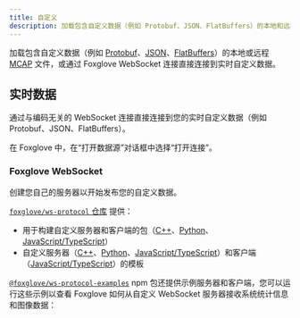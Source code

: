 ```yaml
---
title: 自定义
description: 加载包含自定义数据（例如 Protobuf、JSON、FlatBuffers）的本地和远程 MCAP 文件，或通过 Foxglove WebSocket 连接直接连接到实时自定义数据。
---
```



加载包含自定义数据（例如 [Protobuf](https://developers.google.com/protocol-buffers)、[JSON](http://jsonschema.org/)、[FlatBuffers](https://google.github.io/flatbuffers)）的本地或远程 [MCAP](https://mcap.dev) 文件，或通过 Foxglove WebSocket 连接直接连接到实时自定义数据。

## 实时数据

通过与编码无关的 WebSocket 连接直接连接到您的实时自定义数据（例如 Protobuf、JSON、FlatBuffers）。

在 Foxglove 中，在“打开数据源”对话框中选择“打开连接”。

### Foxglove WebSocket

创建您自己的服务器以开始发布您的自定义数据。

[`foxglove/ws-protocol` 仓库](https://github.com/foxglove/ws-protocol) 提供：

- 用于构建自定义服务器和客户端的包（[C++](https://github.com/foxglove/ws-protocol/tree/main/cpp)、[Python](https://github.com/foxglove/ws-protocol/tree/main/python)、[JavaScript/TypeScript](https://github.com/foxglove/ws-protocol/tree/main/typescript/ws-protocol)）
- 自定义服务器（[C++](https://github.com/foxglove/ws-protocol/tree/main/cpp/examples)、[Python](https://github.com/foxglove/ws-protocol/tree/main/python#example-servers)、[JavaScript/TypeScript](https://github.com/foxglove/ws-protocol/tree/main/typescript/ws-protocol#server-template)）和客户端（[JavaScript/TypeScript](https://github.com/foxglove/ws-protocol/tree/main/typescript/ws-protocol#client-template)）的模板

[`@foxglove/ws-protocol-examples`](https://github.com/foxglove/ws-protocol/tree/main/typescript/ws-protocol-examples) npm 包还提供示例服务器和客户端，您可以运行这些示例以查看 Foxglove 如何从自定义 WebSocket 服务器接收系统统计信息和图像数据：
